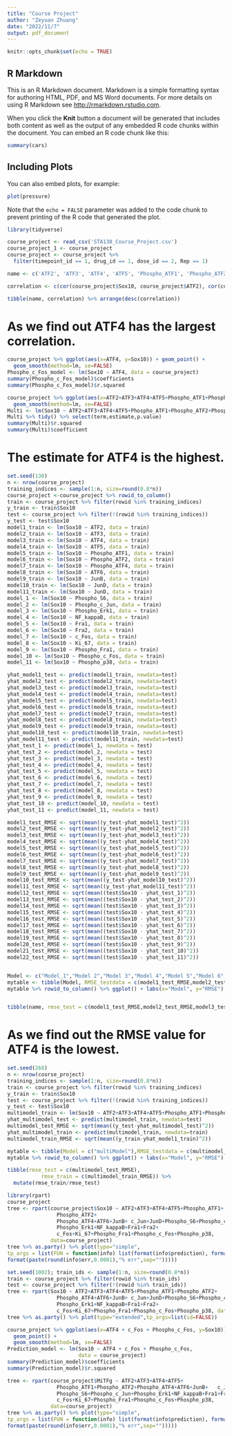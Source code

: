```yaml
---
title: "Course Project"
author: "Zeyuan Zhuang"
date: "2022/11/7"
output: pdf_document
---
```


```r
knitr::opts_chunk$set(echo = TRUE)
```

## R Markdown

This is an R Markdown document. Markdown is a simple formatting syntax for authoring HTML, PDF, and MS Word documents. For more details on using R Markdown see <http://rmarkdown.rstudio.com>.

When you click the **Knit** button a document will be generated that includes both content as well as the output of any embedded R code chunks within the document. You can embed an R code chunk like this:

```r
summary(cars)
```

## Including Plots

You can also embed plots, for example:

```r
plot(pressure)
```

Note that the `echo = FALSE` parameter was added to the code chunk to prevent printing of the R code that generated the plot.

```r
library(tidyverse)
```


```r
course_project <- read_csv('STA130_Course_Project.csv')
course_project_1 <- course_project
course_project <- course_project %>% 
  filter(timepoint_id == 1, drug_id == 1, dose_id == 2, Rep == 1)
```

```r
name <- c('ATF2', 'ATF3', 'ATF4', 'ATF5', 'Phospho_ATF1', 'Phospho_ATF2', 'Phospho_ATF4', 'ATF6', 'JunB', 'c_Jun', 'JunD', 'Phospho_S6', "Phospho_c_Jun", "Phospho_Erik1", "NF_KappaB", "Fra1", "Fra2", "c_Fos", "KI_67", "Phpspho_Fra1", "Phospho_c_Fos", "Phospho_p38")

correlation <- c(cor(course_project$Sox10, course_project$ATF2), cor(course_project$ATF3,course_project$Sox10), cor(course_project$ATF4,course_project$Sox10), cor(course_project$ATF5,course_project$Sox10), cor(course_project$Phospho_ATF1,course_project$Sox10), cor(course_project$Phospho_ATF2,course_project$Sox10), cor(course_project$Phospho_ATF4,course_project$Sox10), cor(course_project$ATF6,course_project$Sox10), cor(course_project$JunB,course_project$Sox10), cor(course_project$c_Jun,course_project$Sox10), cor(course_project$JunD,course_project$Sox10), cor(course_project$Sox10, course_project$Phospho_S6), cor(course_project$Sox10, course_project$Phospho_c_Jun), cor(course_project$Sox10, course_project$Phospho_Erk1), cor(course_project$Sox10, course_project$NF_kappaB), cor(course_project$Sox10, course_project$Fra1), cor(course_project$Sox10, course_project$Fra2), cor(course_project$Sox10, course_project$c_Fos), cor(course_project$Sox10, course_project$Ki_67), cor(course_project$Sox10, course_project$Phospho_Fra1), cor(course_project$Sox10, course_project$Phospho_c_Fos), cor(course_project$Sox10, course_project$Phospho_p38))

tibble(name, correlation) %>% arrange(desc(correlation))
```
# As we find out ATF4 has the largest correlation.

```r
course_project %>% ggplot(aes(x=ATF4, y=Sox10)) + geom_point() + 
  geom_smooth(method=lm, se=FALSE)
Phospho_c_Fos_model <- lm(Sox10 ~ ATF4, data = course_project)
summary(Phospho_c_Fos_model)$coefficients
summary(Phospho_c_Fos_model)$r.squared
```

```r
course_project %>% ggplot(aes(x=ATF2+ATF3+ATF4+ATF5+Phospho_ATF1+Phospho_ATF2+Phospho_ATF4+ATF6+JunB+	c_Jun+JunD+Phospho_S6+Phospho_c_Jun+Phospho_Erk1+NF_kappaB+Fra1+Fra2+c_Fos+Ki_67+Phospho_Fra1+Phospho_c_Fos+Phospho_p38, y=Sox10)) + geom_point() + 
  geom_smooth(method=lm, se=FALSE)
Multi <- lm(Sox10 ~ ATF2+ATF3+ATF4+ATF5+Phospho_ATF1+Phospho_ATF2+Phospho_ATF4+ATF6+JunB+	c_Jun+JunD+Phospho_S6+Phospho_c_Jun+Phospho_Erk1+NF_kappaB+Fra1+Fra2+c_Fos+Ki_67+Phospho_Fra1+Phospho_c_Fos+Phospho_p38, data = course_project)
Multi %>% tidy() %>% select(term,estimate,p.value)
summary(Multi)$r.squared
summary(Multi)$coefficient
```

# The estimate for ATF4 is the highest.
```r
set.seed(130)
n <- nrow(course_project)
training_indices <- sample(1:n, size=round(0.8*n)) 
course_project <-course_project %>% rowid_to_column()
train <- course_project %>% filter(rowid %in% training_indices) 
y_train <- train$Sox10
test <- course_project %>% filter(!(rowid %in% training_indices)) 
y_test <- test$Sox10
model1_train <- lm(Sox10 ~ ATF2, data = train)
model2_train <- lm(Sox10 ~ ATF3, data = train)
model3_train <- lm(Sox10 ~ ATF4, data = train)
model4_train <- lm(Sox10 ~ ATF5, data = train)
model5_train <- lm(Sox10 ~ Phospho_ATF1, data = train)
model6_train <- lm(Sox10 ~ Phospho_ATF2, data = train)
model7_train <- lm(Sox10 ~ Phospho_ATF4, data = train)
model8_train <- lm(Sox10 ~ ATF6, data = train)
model9_train <- lm(Sox10 ~ JunB, data = train)
model10_train <- lm(Sox10 ~ JunD, data = train)
model11_train <- lm(Sox10 ~ JunD, data = train)
model_1 <- lm(Sox10 ~ Phospho_S6, data = train)
model_2 <- lm(Sox10 ~ Phospho_c_Jun, data = train)
model_3 <- lm(Sox10 ~ Phospho_Erk1, data = train)
model_4 <- lm(Sox10 ~ NF_kappaB, data = train)
model_5 <- lm(Sox10 ~ Fra1, data = train)
model_6 <- lm(Sox10 ~ Fra2, data = train)
model_7 <- lm(Sox10 ~ c_Fos, data = train)
model_8 <- lm(Sox10 ~ Ki_67, data = train)
model_9 <- lm(Sox10 ~ Phospho_Fra1, data = train)
model_10 <- lm(Sox10 ~ Phospho_c_Fos, data = train)
model_11 <- lm(Sox10 ~ Phospho_p38, data = train)

yhat_model1_test <- predict(model1_train, newdata=test)
yhat_model2_test <- predict(model2_train, newdata=test)
yhat_model3_test <- predict(model3_train, newdata=test)
yhat_model4_test <- predict(model4_train, newdata=test)
yhat_model5_test <- predict(model5_train, newdata=test)
yhat_model6_test <- predict(model6_train, newdata=test)
yhat_model7_test <- predict(model7_train, newdata=test)
yhat_model8_test <- predict(model8_train, newdata=test)
yhat_model9_test <- predict(model9_train, newdata=test)
yhat_model10_test <- predict(model10_train, newdata=test)
yhat_model11_test <- predict(model11_train, newdata=test)
yhat_test_1 <- predict(model_1, newdata = test)
yhat_test_2 <- predict(model_2, newdata = test)
yhat_test_3 <- predict(model_3, newdata = test)
yhat_test_4 <- predict(model_4, newdata = test)
yhat_test_5 <- predict(model_5, newdata = test)
yhat_test_6 <- predict(model_6, newdata = test)
yhat_test_7 <- predict(model_7, newdata = test)
yhat_test_8 <- predict(model_8, newdata = test)
yhat_test_9 <- predict(model_9, newdata = test)
yhat_test_10 <- predict(model_10, newdata = test)
yhat_test_11 <- predict(model_11, newdata = test)

model1_test_RMSE <- sqrt(mean((y_test-yhat_model1_test)^2))
model2_test_RMSE <- sqrt(mean((y_test-yhat_model2_test)^2))
model3_test_RMSE <- sqrt(mean((y_test-yhat_model3_test)^2))
model4_test_RMSE <- sqrt(mean((y_test-yhat_model4_test)^2))
model5_test_RMSE <- sqrt(mean((y_test-yhat_model5_test)^2))
model6_test_RMSE <- sqrt(mean((y_test-yhat_model6_test)^2))
model7_test_RMSE <- sqrt(mean((y_test-yhat_model7_test)^2))
model8_test_RMSE <- sqrt(mean((y_test-yhat_model8_test)^2))
model9_test_RMSE <- sqrt(mean((y_test-yhat_model9_test)^2))
model10_test_RMSE <- sqrt(mean((y_test-yhat_model10_test)^2))
model11_test_RMSE <- sqrt(mean((y_test-yhat_model11_test)^2))
model12_test_RMSE <- sqrt(mean((test$Sox10 - yhat_test_1)^2))
model13_test_RMSE <- sqrt(mean((test$Sox10 - yhat_test_2)^2))
model14_test_RMSE <- sqrt(mean((test$Sox10 - yhat_test_3)^2))
model15_test_RMSE <- sqrt(mean((test$Sox10 - yhat_test_4)^2))
model16_test_RMSE <- sqrt(mean((test$Sox10 - yhat_test_5)^2))
model17_test_RMSE <- sqrt(mean((test$Sox10 - yhat_test_6)^2))
model18_test_RMSE <- sqrt(mean((test$Sox10 - yhat_test_7)^2))
model19_test_RMSE <- sqrt(mean((test$Sox10 - yhat_test_8)^2))
model20_test_RMSE <- sqrt(mean((test$Sox10 - yhat_test_9)^2))
model21_test_RMSE <- sqrt(mean((test$Sox10 - yhat_test_10)^2))
model22_test_RMSE <- sqrt(mean((test$Sox10 - yhat_test_11)^2))


Model <- c("Model_1","Model 2","Model 3","Model 4","Model 5","Model 6","Model 7","Model 8","Model 9","Model 10","Model 11")
mytable <- tibble(Model, RMSE_testdata = c(model1_test_RMSE,model2_test_RMSE,model3_test_RMSE,model4_test_RMSE,model5_test_RMSE,model6_test_RMSE,model7_test_RMSE,model8_test_RMSE,model9_test_RMSE,model10_test_RMSE,model11_test_RMSE),RMSE_traindata = c(model1_train_RMSE,model2_train_RMSE,model3_train_RMSE,model4_train_RMSE,model5_train_RMSE,model6_train_RMSE,model7_train_RMSE,model8_train_RMSE,model9_train_RMSE,model10_train_RMSE,model11_train_RMSE))
mytable %>% rowid_to_column() %>% ggplot() + labs(x="Model", y="RMSE") + geom_point(aes(x=rowid, y=RMSE_testdata, color="Test")) + geom_point(aes(x=rowid, y=RMSE_traindata, color="Train"))


tibble(name, rmse_test = c(model1_test_RMSE,model2_test_RMSE,model3_test_RMSE,model4_test_RMSE,model5_test_RMSE,model6_test_RMSE,model7_test_RMSE,model8_test_RMSE,model9_test_RMSE,model10_test_RMSE,model11_test_RMSE, model12_test_RMSE, model13_test_RMSE, model14_test_RMSE, model15_test_RMSE, model16_test_RMSE, model17_test_RMSE, model18_test_RMSE, model19_test_RMSE, model20_test_RMSE, model21_test_RMSE, model22_test_RMSE)) %>% arrange(rmse_test)
```
# As we find out the RMSE value for ATF4 is the lowest.

```r
set.seed(268)
n <- nrow(course_project)
training_indices <- sample(1:n, size=round(0.8*n)) 
train <- course_project %>% filter(rowid %in% training_indices) 
y_train <- train$Sox10
test <- course_project %>% filter(!(rowid %in% training_indices)) 
y_test <- test$Sox10
multimodel_train <- lm(Sox10 ~ ATF2+ATF3+ATF4+ATF5+Phospho_ATF1+Phospho_ATF2+Phospho_ATF4+ATF6+JunB+	c_Jun+JunD+Phospho_S6+Phospho_c_Jun+Phospho_Erk1+NF_kappaB+Fra1+Fra2+c_Fos+Ki_67+Phospho_Fra1+Phospho_c_Fos+Phospho_p38, data = train)
yhat_multimodel_test <- predict(multimodel_train, newdata=test)
multimodel_test_RMSE <- sqrt(mean((y_test-yhat_multimodel_test)^2))
yhat_multimodel_train <- predict(multimodel_train, newdata=train) 
multimodel_train_RMSE <- sqrt(mean((y_train-yhat_model1_train)^2)) 

mytable <- tibble(Model = c("multiModel"),RMSE_testdata = c(multimodel_test_RMSE),RMSE_traindata = c(multimodel_train_RMSE))
mytable %>% rowid_to_column() %>% ggplot() + labs(x="Model", y="RMSE") + geom_point(aes(x=rowid, y=RMSE_testdata, color="Test")) + geom_point(aes(x=rowid, y=RMSE_traindata, color="Train"))

tibble(rmse_test = c(multimodel_test_RMSE),
           rmse_train = c(multimodel_train_RMSE)) %>% 
  mutate(rmse_train/rmse_test)
```


```r
library(rpart)
course_project
tree <- rpart(course_project$Sox10 ~ ATF2+ATF3+ATF4+ATF5+Phospho_ATF1+
                Phospho_ATF2+
                Phospho_ATF4+ATF6+JunB+	c_Jun+JunD+Phospho_S6+Phospho_c_Jun+
                Phospho_Erk1+NF_kappaB+Fra1+Fra2+
                c_Fos+Ki_67+Phospho_Fra1+Phospho_c_Fos+Phospho_p38, 
              data=course_project)
tree %>% as.party() %>% plot(type="simple",
tp_args = list(FUN = function(info) list(format(info$prediction), format(paste("n =",info$n)),
format(paste(round(info$err,0.0001),"% err",sep="")))))
```
```r
set.seed(1002); train_ids <- sample(1:n, size=round(0.8*n))
train <- course_project %>% filter(rowid %in% train_ids)
test <- course_project %>% filter(!(rowid %in% train_ids))
tree <- rpart(Sox10 ~ ATF2+ATF3+ATF4+ATF5+Phospho_ATF1+Phospho_ATF2+
                Phospho_ATF4+ATF6+JunB+	c_Jun+JunD+Phospho_S6+Phospho_c_Jun+
                Phospho_Erk1+NF_kappaB+Fra1+Fra2+
                c_Fos+Ki_67+Phospho_Fra1+Phospho_c_Fos+Phospho_p38, data=train)
tree %>% as.party() %>% plot(type="extended",tp_args=list(id=FALSE))
```

```r
course_project %>% ggplot(aes(x=ATF4 + c_Fos + Phospho_c_Fos, y=Sox10)) + 
  geom_point() + 
  geom_smooth(method=lm, se=FALSE)
Prediction_model <- lm(Sox10 ~ ATF4 + c_Fos + Phospho_c_Fos, 
                       data = course_project)
summary(Prediction_model)$coefficients
summary(Prediction_model)$r.squared
```

```r
tree <- rpart(course_project$MiTFg ~ ATF2+ATF3+ATF4+ATF5+
                Phospho_ATF1+Phospho_ATF2+Phospho_ATF4+ATF6+JunB+	c_Jun+JunD+
                Phospho_S6+Phospho_c_Jun+Phospho_Erk1+NF_kappaB+Fra1+Fra2+
                c_Fos+Ki_67+Phospho_Fra1+Phospho_c_Fos+Phospho_p38, 
              data=course_project)
tree %>% as.party() %>% plot(type="simple",
tp_args = list(FUN = function(info) list(format(info$prediction), format(paste("n =",info$n)),
format(paste(round(info$err,0.0001),"% err",sep="")))))
```

